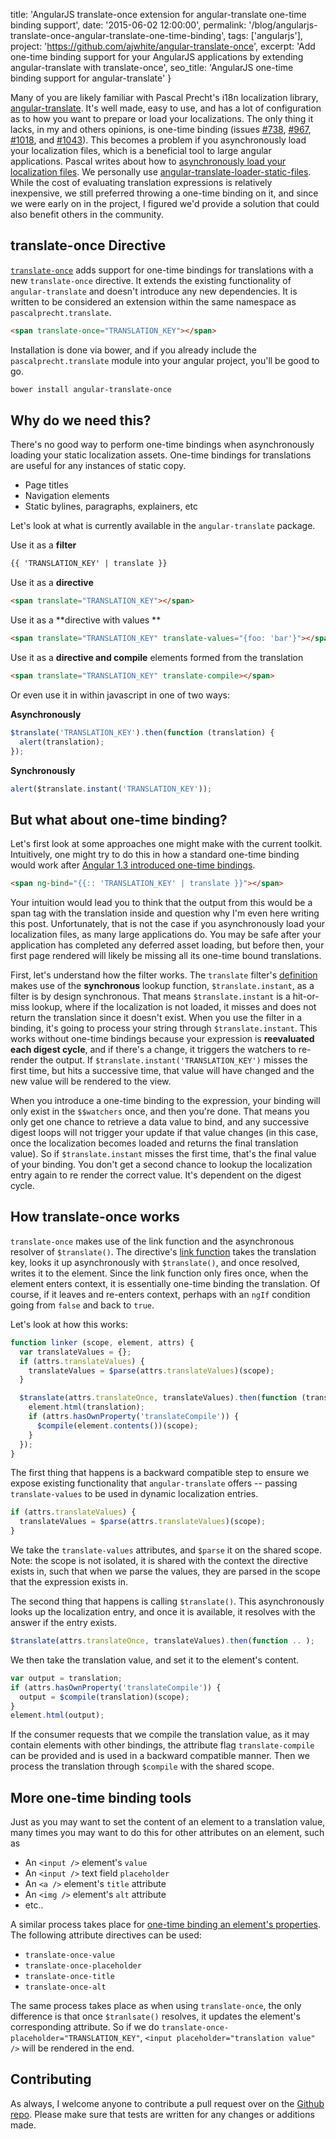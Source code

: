   title: 'AngularJS translate-once extension for angular-translate one-time binding support',
  date: '2015-06-02 12:00:00',
  permalink: '/blog/angularjs-translate-once-angular-translate-one-time-binding',
  tags: ['angularjs'],
  project: 'https://github.com/ajwhite/angular-translate-once',
  excerpt: 'Add one-time binding support for your AngularJS applications by extending angular-translate with translate-once',
  seo_title: 'AngularJS one-time binding support for angular-translate'
}

Many of you are likely familiar with Pascal Precht's i18n localization library, <a href="https://github.com/angular-translate/angular-translate" title="AngularJS i18n angular-translate module" target="_blank">angular-translate</a>. It's well made, easy to use, and has a lot of configuration as to how you want to prepare or load your localizations. The only thing it lacks, in my and others opinions, is one-time binding (issues <a href="https://github.com/angular-translate/angular-translate/issues/738" target="_blank">#738</a>, <a href="https://github.com/angular-translate/angular-translate/issues/967" target="_blank">#967</a>, <a href="https://github.com/angular-translate/angular-translate/issues/1018" target="_blank">#1018</a>, and <a href="https://github.com/angular-translate/angular-translate/issues/1043" target="_blank">#1043</a>). This becomes a problem if you asynchronously load your localization files, which is a beneficial tool to large angular applications. Pascal writes about how to <a href="https://github.com/angular-translate/angular-translate/wiki/Asynchronous-loading" target="_blank">asynchronously load your localization files</a>. We personally use <a href="https://github.com/angular-translate/bower-angular-translate-loader-static-files" target="_blank">angular-translate-loader-static-files</a>. While the cost of evaluating translation expressions is relatively inexpensive, we still preferred throwing a one-time binding on it, and since we were early on in the project, I figured we'd provide a solution that could also benefit others in the community.

## translate-once Directive

<a href="https://github.com/ajwhite/angular-translate-once">`translate-once`</a> adds support for one-time bindings for translations with a new `translate-once` directive. It extends the existing functionality of `angular-translate` and doesn't introduce any new dependencies. It is written to be considered an extension within the same namespace as `pascalprecht.translate`.

```html
<span translate-once="TRANSLATION_KEY"></span>
```

Installation is done via bower, and if you already include the `pascalprecht.translate` module into your angular project, you'll be good to go.

```bash
bower install angular-translate-once
```

## Why do we need this?

There's no good way to perform one-time bindings when asynchronously loading your static localization assets. One-time bindings for translations are useful for any instances of static copy.

- Page titles
- Navigation elements
- Static bylines, paragraphs, explainers, etc

Let's look at what is currently available in the `angular-translate` package.


Use it as a **filter**
```html
{{ 'TRANSLATION_KEY' | translate }}
```

Use it as a **directive**
```html
<span translate="TRANSLATION_KEY"></span>
```

Use it as a **directive with values **
```html
<span translate="TRANSLATION_KEY" translate-values="{foo: 'bar'}"></span>
```

Use it as a **directive and compile** elements formed from the translation
```html
<span translate="TRANSLATION_KEY" translate-compile></span>
```

Or even use it in within javascript in one of two ways:

**Asynchronously**
```js
$translate('TRANSLATION_KEY').then(function (translation) {
  alert(translation);
});
```

**Synchronously**
```js
alert($translate.instant('TRANSLATION_KEY'));
```

## But what about one-time binding?
Let's first look at some approaches one might make with the current toolkit. Intuitively, one might try to do this in how a standard one-time binding would work after <a href="http://blog.thoughtram.io/angularjs/2014/10/14/exploring-angular-1.3-one-time-bindings.html" title="AngularJS 1.3 one-time bindings" target="_blank">Angular 1.3 introduced one-time bindings</a>.

```html
<span ng-bind="{{:: 'TRANSLATION_KEY' | translate }}"></span>
```

Your intuition would lead you to think that the output from this would be a span tag with the translation inside and question why I'm even here writing this post. Unfortunately, that is not the case if you asynchronously load your localization files, as many large applications do. You may be safe after your application has completed any deferred asset loading, but before then, your first page rendered will likely be missing all its one-time bound translations.

First, let's understand how the filter works. The `translate` filter's <a href="https://github.com/angular-translate/angular-translate/blob/2.7.2/src/filter/translate.js#L65" target="_blank">definition</a> makes use of the **synchronous** lookup function, `$translate.instant`, as a filter is by design synchronous. That means `$translate.instant` is a hit-or-miss lookup, where if the localization is not loaded, it misses and does not return the translation since it doesn't exist. When you use the filter in a binding, it's going to process your string through `$translate.instant`. This works without one-time bindings because your expression is **reevaluated each digest cycle**, and if there's a change, it triggers the watchers to re-render the output. If `$translate.instant('TRANSLATION_KEY')` misses the first time, but hits a successive time, that value will have changed and the new value will be rendered to the view.

When you introduce a one-time binding to the expression, your binding will only exist in the `$$watchers` once, and then you're done. That means you only get one chance to retrieve a data value to bind, and any successive digest loops will not trigger your update if that value changes (in this case, once the localization becomes loaded and returns the final translation value). So if `$translate.instant` misses the first time, that's the final value of your binding. You don't get a second chance to lookup the localization entry again to re render the correct value. It's dependent on the digest cycle.

## How translate-once works

`translate-once` makes use of the link function and the asynchronous resolver of `$translate()`. The directive's <a href="https://github.com/ajwhite/angular-translate-once/blob/v1.0.1/src/translate-once.js#L52-L69" title="Angular one-time binding translate-once source code" target="_blank">link function</a> takes the translation key, looks it up asynchronously with `$translate()`, and once resolved, writes it to the element. Since the link function only fires once, when the element enters context, it is essentially one-time binding the translation. Of course, if it leaves and re-enters context, perhaps with an `ngIf` condition going from `false` and back to `true`.

Let's look at how this works:

```js
function linker (scope, element, attrs) {
  var translateValues = {};
  if (attrs.translateValues) {
    translateValues = $parse(attrs.translateValues)(scope);
  }

  $translate(attrs.translateOnce, translateValues).then(function (translation) {
    element.html(translation);
    if (attrs.hasOwnProperty('translateCompile')) {
      $compile(element.contents())(scope);
    }
  });
}
```

The first thing that happens is a backward compatible step to ensure we expose existing functionality that `angular-translate` offers -- passing `translate-values` to be used in dynamic localization entries.

```js
if (attrs.translateValues) {
  translateValues = $parse(attrs.translateValues)(scope);
}
```

We take the `translate-values` attributes, and `$parse` it on the shared scope. Note: the scope is not isolated, it is shared with the context the directive exists in, such that when we parse the values, they are parsed in the scope that the expression exists in.

The second thing that happens is calling `$translate()`. This asynchronously looks up the localization entry, and once it is available, it resolves with the answer if the entry exists.

```js
$translate(attrs.translateOnce, translateValues).then(function .. );
```


We then take the translation value, and set it to the element's content.

```js
var output = translation;
if (attrs.hasOwnProperty('translateCompile')) {
  output = $compile(translation)(scope);
}
element.html(output);
```

If the consumer requests that we compile the translation value, as it may contain elements with other bindings, the attribute flag `translate-compile` can be provided and is used in a backward compatible manner. Then we process the translation through `$compile` with the shared scope.

## More one-time binding tools

Just as you may want to set the content of an element to a translation value, many times you may want to do this for other attributes on an element, such as

- An `<input />` element's `value`
- An `<input />` text field `placeholder`
- An `<a />` element's `title` attribute
- An `<img />` element's `alt` attribute
- etc..


A similar process takes place for <a href="https://github.com/ajwhite/angular-translate-once/blob/v1.0.1/src/translate-once.js#L29-L40" title="AngularJS translate-once source code for one-time binding attributes" target="_blank">one-time binding an element's properties</a>. The following attribute directives can be used:

- `translate-once-value`
- `translate-once-placeholder`
- `translate-once-title`
- `translate-once-alt`

The same process takes place as when using `translate-once`, the only difference is that once `$tranlsate()` resolves, it updates the element's corresponding attribute. So if we do `translate-once-placeholder="TRANSLATION_KEY"`, `<input placeholder="translation value" />` will be rendered in the end.

## Contributing
As always, I welcome anyone to contribute a pull request over on the <a href="https://github.com/ajwhite/angular-translate-once" title="translate-once github repository" target="_blank">Github repo</a>. Please make sure that tests are written for any changes or additions made.
